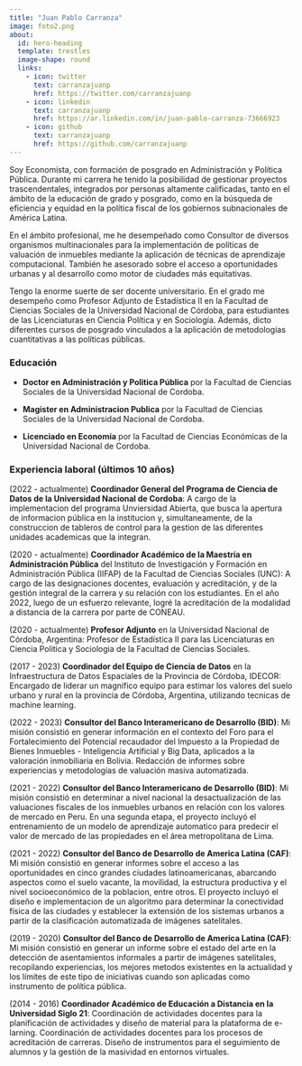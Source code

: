 ```yaml
---
title: "Juan Pablo Carranza"
image: foto2.png
about:
  id: hero-heading
  template: trestles
  image-shape: round
  links:
    - icon: twitter
      text: carranzajuanp
      href: https://twitter.com/carranzajuanp
    - icon: linkedin
      text: carranzajuanp
      href: https://ar.linkedin.com/in/juan-pablo-carranza-73666923
    - icon: github
      text: carranzajuanp
      href: https://github.com/carranzajuanp
---
```


::: {#hero-heading}
Soy Economista, con formación de posgrado en Administración y Política Pública. Durante mi carrera he tenido la posibilidad de gestionar proyectos trascendentales, integrados por personas altamente calificadas, tanto en el ámbito de la educación de grado y posgrado, como en la búsqueda de eficiencia y equidad en la política fiscal de los gobiernos subnacionales de América Latina.

En el ámbito profesional, me he desempeñado como Consultor de diversos organismos multinacionales para la implementación de políticas de valuación de inmuebles mediante la aplicación de técnicas de aprendizaje computacional. También he asesorado sobre el acceso a oportunidades urbanas y al desarrollo como motor de ciudades más equitativas.

Tengo la enorme suerte de ser docente universitario. En el grado me desempeño como Profesor Adjunto de Estadística II en la Facultad de Ciencias Sociales de la Universidad Nacional de Córdoba, para estudiantes de las Licenciaturas en Ciencia Política y en Sociología. Además, dicto diferentes cursos de posgrado vinculados a la aplicación de metodologías cuantitativas a las políticas públicas.


:::

### Educación

-   **Doctor en Administración y Politica Pública** por la Facultad de Ciencias Sociales de la Universidad Nacional de Cordoba.


-   **Magister en Administracion Publica** por la Facultad de Ciencias Sociales de la Universidad Nacional de Cordoba.

-   **Licenciado en Economía** por la Facultad de Ciencias Económicas de la Universidad Nacional de Cordoba.

### Experiencia laboral (últimos 10 años)

(2022 - actualmente) **Coordinador General del Programa de Ciencia de Datos de la Universidad Nacional de Cordoba**: A cargo de la implementacion del programa Unviersidad Abierta, que busca la apertura de informacion pública en la institucion y, simultaneamente, de la construccion de tableros de control para la gestion de las diferentes unidades academicas que la integran.

(2020 - actualmente) **Coordinador Académico de la Maestría en Administración Pública** del Instituto de Investigación y Formación en Administración Pública (IIFAP) de la Facultad de Ciencias Sociales (UNC): A cargo de las designaciones docentes, evaluación y acreditación, y de la gestión integral de la carrera y su relación con los estudiantes. En el año 2022, luego de un esfuerzo relevante, logré la acreditación de la modalidad a distancia de la carrera por parte de CONEAU.

(2020 - actualmente) **Profesor Adjunto** en la Universidad Nacional de Córdoba, Argentina: Profesor de Estadística II para las Licenciaturas en Ciencia Politica y Sociologia de la Facultad de Ciencias Sociales.

(2017 - 2023) **Coordinador del Equipo de Ciencia de Datos** en la Infraestructura de Datos Espaciales de la Provincia de Córdoba, IDECOR: Encargado de liderar un magnífico equipo para estimar los valores del suelo urbano y rural en la provincia de Córdoba, Argentina, utilizando tecnicas de machine learning.

(2022 - 2023) **Consultor del Banco Interamericano de Desarrollo (BID)**: Mi misión consistió en generar información en el contexto del Foro para el Fortalecimiento del Potencial recaudador del Impuesto a la Propiedad de Bienes Inmuebles - Inteligencia Artificial y Big Data, aplicados a la valoración inmobiliaria en Bolivia. Redacción de informes sobre experiencias y metodologías de valuación masiva automatizada.

(2021 - 2022) **Consultor del Banco Interamericano de Desarrollo (BID)**: Mi misión consistió en determinar a nivel nacional la desactualización de las valuaciones fiscales de los inmuebles urbanos en relación con los valores de mercado en Peru. En una segunda etapa, el proyecto incluyó el entrenamiento de un modelo de aprendizaje automatico para predecir el valor de mercado de las propiedades en el área metropolitana de Lima.

(2021 - 2022) **Consultor del Banco de Desarrollo de America Latina (CAF)**: Mi misión consistió en generar informes sobre el acceso a las oportunidades en cinco grandes ciudades latinoamericanas, abarcando aspectos como el suelo vacante, la movilidad, la estructura productiva y el nivel socioeconómico de la poblacion, entre otros. El proyecto incluyó el diseño e implementacion de un algoritmo para determinar la conectividad física de las ciudades y establecer la extensión de los sistemas urbanos a partir de la clasificación automatizada de imágenes satelitales.

(2019 - 2020) **Consultor del Banco de Desarrollo de America Latina (CAF)**: Mi misión consistió en generar un informe sobre el estado del arte en la detección de asentamientos informales a partir de imágenes satelitales, recopilando experiencias, los mejores metodos existentes en la actualidad y los límites de este tipo de iniciativas cuando son aplicadas como instrumento de política pública.

(2014 - 2016) **Coordinador Académico de Educación a Distancia en la Universidad Siglo 21**: Coordinación de actividades docentes para la planificación de actividades y diseño de material para la plataforma de e-larning. Coordinación de actividades docentes para los procesos de acreditación de carreras. Diseño de instrumentos para el seguimiento de alumnos y la gestión de la masividad en entornos virtuales.
